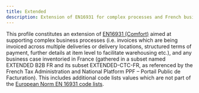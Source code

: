 ```yaml
---
title: Extended
description: Extension of EN16931 for complex processes and French business cases.
---
```


This profile constitutes an extension of [EN16931 (Comfort)](/docs/profiles/en16931)
aimed at supporting complex business processes (i.e. invoices which are being invoiced across
multiple deliveries or delivery locations, structured terms of payment, further details at item level to
facilitate warehousing etc.), and any business case inventoried in France (gathered in a subset named
EXTENDED B2B FR and its subset EXTENDED-CTC-FR, as referenced by the French Tax Administration
and National Platform PPF – Portail Public de Facturation). This includes additional code lists values
which are not part of the [European Norm EN 16931 code lists](https://ec.europa.eu/digital-building-blocks/sites/display/DIGITAL/Registry+of+supporting+artefacts+to+implement+EN16931).